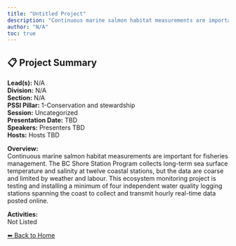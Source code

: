 ```yaml
---
title: "Untitled Project"
description: "Continuous marine salmon habitat measurements are important for fisheries management. The BC Shore Station Program collects long-term sea surface temperature and salinity at twelve coastal stations, but the data are coarse and limited by weather and labour. This ecosystem monitoring project is testing and installing a minimum of four independent water quality logging stations spanning the coast to collect and transmit hourly real-time data posted online."
author: "N/A"
toc: true
---
```


## 📋 Project Summary

**Lead(s):** N/A  
**Division:** N/A  
**Section:** N/A  
**PSSI Pillar:** 1-Conservation and stewardship  
**Session:** Uncategorized  
**Presentation Date:** TBD  
**Speakers:** Presenters TBD  
**Hosts:** Hosts TBD  

**Overview:**  
Continuous marine salmon habitat measurements are important for fisheries management. The BC Shore Station Program collects long-term sea surface temperature and salinity at twelve coastal stations, but the data are coarse and limited by weather and labour. This ecosystem monitoring project is testing and installing a minimum of four independent water quality logging stations spanning the coast to collect and transmit hourly real-time data posted online.   

**Activities:**  
Not Listed

[⬅ Back to Home](../index.qmd)
